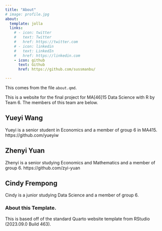 ```yaml
---
title: "About"
# image: profile.jpg
about:
  template: jolla
  links:
    # - icon: twitter
    #   text: Twitter
    #   href: https://twitter.com
    # - icon: linkedin
    #   text: LinkedIn
    #   href: https://linkedin.com
    - icon: github
      text: Github
      href: https://github.com/sussmanbu/

---
```



This comes from the file `about.qmd`.

This is a website for the final project for MA[46]15 Data Science with R by Team 6.
The members of this team are below.

## Yueyi Wang

Yueyi is a senior student in Economics and a member of group 6 in MA415.
https://github.com/yueyiw

## Zhenyi Yuan

Zhenyi is a senior studying Economics and Mathematics and a member of group 6.
https://github.com/zyi-yuan

## Cindy Frempong
Cindy is a junior studying Data Science and a member of group 6.

<!-- Please leave in the information below -->

### About this Template.

This is based off of the standard Quarto website template from RStudio (2023.09.0 Build 463).
